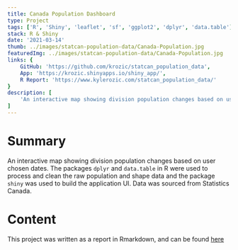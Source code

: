 ```yaml
---
title: Canada Population Dashboard
type: Project
tags: ['R', 'Shiny', 'leaflet', 'sf', 'ggplot2', 'dplyr', 'data.table']
stack: R & Shiny
date: '2021-03-14'
thumb: ../images/statcan-population-data/Canada-Population.jpg
featuredImg: ../images/statcan-population-data/Canada-Population.jpg
links: {
	GitHub: 'https://github.com/krozic/statcan_population_data',
	App: 'https://krozic.shinyapps.io/shiny_app/',
	R Report: 'https://www.kylerozic.com/statcan_population_data/'
}
description: [
	'An interactive map showing division population changes based on user chosen dates. The packages `dplyr` and `data.table` in R were used to process and clean the raw population and shape data and the package `shiny` was used to build the application UI. Data was sourced from Statistics Canada.'
]
---
```


# Summary

An interactive map showing division population changes based on user chosen dates. The packages `dplyr` and `data.table` in R were used to process and clean the raw population and shape data and the package `shiny` was used to build the application UI. Data was sourced from Statistics Canada.

# Content

This project was written as a report in Rmarkdown, and can be found [here](https://www.kylerozic.com/statcan_population_data/)